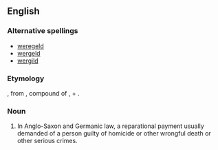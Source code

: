 ==English==
{{wikipedia}}

===Alternative spellings===
* [[weregeld]]
* [[wergeld]]
* [[wergild]]

===Etymology===
{{etyl|enm}} {{term|wergeld|lang=enm}}, from {{etyl|ang}} {{term|ƿergeld|lang=ang}}, compound of {{term|ƿer||man|lang=ang}}, + {{term|geld||payment|lang=ang}}.

===Noun===
{{en-noun}}

# {{archaic}} In Anglo-Saxon and Germanic law, a reparational payment usually demanded of a person guilty of homicide or other wrongful death or other serious crimes.